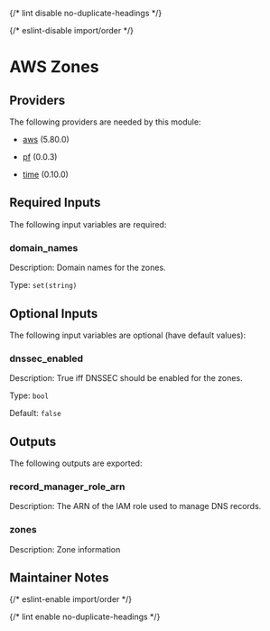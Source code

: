 
{/* lint disable no-duplicate-headings */}

{/* eslint-disable import/order */}

<ModuleHeader name="aws_dns_zones" sourceHref="https://github.com/Panfactum/stack/tree/__PANFACTUM_VERSION_EDGE__/packages/infrastructure/aws_dns_zones" status="stable" type="direct" />

# AWS Zones

## Providers

The following providers are needed by this module:

* [aws](https://registry.terraform.io/providers/hashicorp/aws/5.80.0/docs) (5.80.0)

* [pf](https://registry.terraform.io/providers/panfactum/pf/0.0.3/docs) (0.0.3)

* [time](https://registry.terraform.io/providers/hashicorp/time/0.10.0/docs) (0.10.0)

## Required Inputs

The following input variables are required:

### domain\_names

Description: Domain names for the zones.

Type: `set(string)`

## Optional Inputs

The following input variables are optional (have default values):

### dnssec\_enabled

Description: True iff DNSSEC should be enabled for the zones.

Type: `bool`

Default: `false`

## Outputs

The following outputs are exported:

### record\_manager\_role\_arn

Description: The ARN of the IAM role used to manage DNS records.

### zones

Description: Zone information

## Maintainer Notes

{/* eslint-enable import/order */}

{/* lint enable no-duplicate-headings */}
